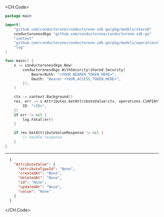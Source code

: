 
<CH.Code>
```go GetAttributeValue.go
package main

import(
	"github.com/conductorone/conductorone-sdk-go/pkg/models/shared"
	conductoronesdkgo "github.com/conductorone/conductorone-sdk-go"
	"context"
	"github.com/conductorone/conductorone-sdk-go/pkg/models/operations"
	"log"
)

func main() {
    s := conductoronesdkgo.New(
        conductoronesdkgo.WithSecurity(shared.Security{
            BearerAuth: "<YOUR_BEARER_TOKEN_HERE>",
            Oauth: "Bearer <YOUR_ACCESS_TOKEN_HERE>",
        }),
    )

    ctx := context.Background()
    res, err := s.Attributes.GetAttributeValue(ctx, operations.C1APIAttributeV1AttributesGetAttributeValueRequest{
        ID: "<ID>",
    })
    if err != nil {
        log.Fatal(err)
    }

    if res.GetAttributeValueResponse != nil {
        // handle response
    }
}
```
---

```json Example Response
  {
    "AttributeValue": {
      "attributeTypeId": "None",
      "createdAt": "None",
      "deletedAt": "None",
      "id": "None",
      "updatedAt": "None",
      "value": "None"
    }
  }
```
</CH.Code>
